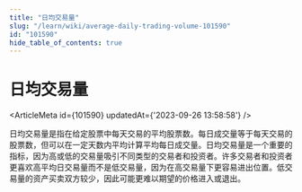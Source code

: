 ```yaml
---
title: "日均交易量"
slug: "/learn/wiki/average-daily-trading-volume-101590"
id: "101590"
hide_table_of_contents: true
---
```



# 日均交易量

<ArticleMeta id={101590} updatedAt={'2023-09-26 13:58:58'} />
<div className='border-solid border-b border-t-0 my-4 border-[var(--ifm-color-gray-300)]' />

日均交易量是指在给定股票中每天交易的平均股票数。每日成交量等于每天交易的股票数，但可以在一定天数内平均计算平均每日成交量。日均交易量是一个重要的指标，因为高或低的交易量吸引不同类型的交易者和投资者。许多交易者和投资者更喜欢高平均日交易量而不是低交易量，因为在高交易量下更容易进出位置。低交易量的资产买卖双方较少，因此可能更难以期望的价格进入或退出。
